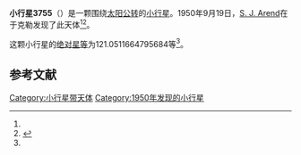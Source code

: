 {{Infobox planet
| bgcolour = #FFFFC0
| name = 3755 Lecointe
| symbol = 
| image = 
| caption = 
| discovery = yes
| discovery_ref = 
| discoverer = [[S._J._Arend|S. J. Arend]]
| discovery_site = [[于克勒|于克勒]] 
| discovered = 1950年9月19日
| designations = yes
| mp_name = 
| named_after = 
| alt_names = 1950 SJ/ 1950 TG1 / 1977 VJ1
| mp_category = [[主带小行星|主带小行星]]
| orbit_ref = <ref name="a">[http://ssd.jpl.nasa.gov/sbdb.cgi?sstr=3755 3755 Lecointe] {{Wayback|url=http://ssd.jpl.nasa.gov/sbdb.cgi?sstr=3755 |date=20200917193818 }}，小行星數據庫瀏覽器（JPL Small-Body Database Browser）－[[美国国家航空航天局|美国国家航空航天局]]喷气推进实验室</ref>
| epoch = 2456400.5 (2013年4月18日更新)
| aphelion = {{convert|2.737702185681468|AU|km|3|abbr=on|lk=out}}
| perihelion = {{convert|1.754622903895223|AU|km|3|abbr=on}}
| semimajor = {{convert|2.246162544788346|AU|km|3|abbr=on}}
| eccentricity = 0.218835294
| period = 1229.589649 [[日|日]]<br />3.37[[儒略年|儒略年]]
| avg_speed = 
| inclination = 7.796139966547631
| asc_node = 225.9419531632433
| mean_anomaly = 
| arg_peri = 121.0511664795684
| satellites = 
| physical_characteristics = yes
| dimensions = 
| mass = 
| density = 
| surface_grav = 
| escape_velocity = 
| sidereal_day = 
| axial_tilt = 
| pole_ecliptic_lat = 
| pole_ecliptic_lon = 
| albedo = 
| temperatures= 
| temp_name1 = 
| mean_temp_1 = 
| max_temp_1 = 
| temp_name2 = 
| max_temp_2 = 
| spectral_type = 
| abs_magnitude = 121.0511664795684
}}

'''小行星3755'''（{{lang-en|3755 Lecointe}}）是一颗围绕[[太阳|太阳]][[公转|公转]]的[[小行星|小行星]]。1950年9月19日，[[S._J._Arend|S. J. Arend]]在于克勒发现了此天体<ref name="a" /><ref>{{cite news|title=小行星列表|url=http://cfa-www.harvard.edu/iau/lists/NumberedMPs.txt|accessdate=2013-07-08|newspaper=哈佛大学|archive-date=2008-05-17|archive-url=https://web.archive.org/web/20080517010638/http://cfa-www.harvard.edu/iau/lists/NumberedMPs.txt|dead-url=no}}</ref>。

这颗小行星的[[绝对星等|绝对星等]]为121.0511664795684等<ref name="a" />。

==参考文献==
{{reflist}}
{{Minor Planet Number|[[小行星3754|小行星3754]]|[[小行星3756|小行星3756]]}}

{{小天体}}

[[Category:小行星带天体|Category:小行星带天体]]
[[Category:1950年发现的小行星|Category:1950年发现的小行星]]

{{asteroid-stub}}